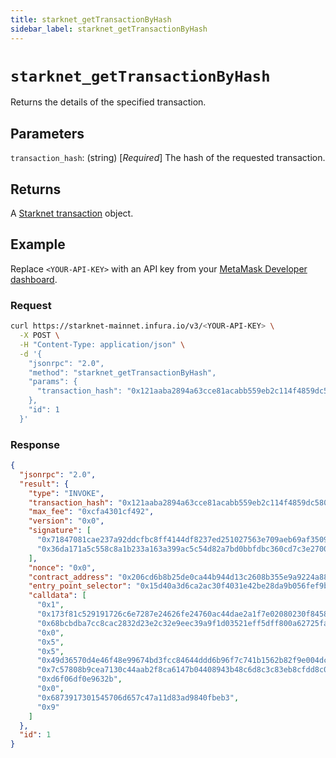 ```yaml
---
title: starknet_getTransactionByHash
sidebar_label: starknet_getTransactionByHash
---
```



# `starknet_getTransactionByHash`

Returns the details of the specified transaction.

## Parameters

`transaction_hash`: (string) [*Required*] The hash of the requested transaction.

## Returns

A [Starknet transaction](https://docs.starknet.io/documentation/architecture_and_concepts/Network_Architecture/transactions/)
object.

## Example

Replace `<YOUR-API-KEY>` with an API key from your [MetaMask Developer dashboard](https://developer.metamask.io/).

### Request

<Tabs>
<TabItem value="curl">

```bash
curl https://starknet-mainnet.infura.io/v3/<YOUR-API-KEY> \
  -X POST \
  -H "Content-Type: application/json" \
  -d '{
    "jsonrpc": "2.0",
    "method": "starknet_getTransactionByHash",
    "params": {
      "transaction_hash": "0x121aaba2894a63cce81acabb559eb2c114f4859dc5803e0b91349ec398d2eb0"
    },
    "id": 1
  }'
```

</TabItem>
</Tabs>

### Response

<Tabs>
<TabItem value="JSON">

```json
{
  "jsonrpc": "2.0",
  "result": {
    "type": "INVOKE",
    "transaction_hash": "0x121aaba2894a63cce81acabb559eb2c114f4859dc5803e0b91349ec398d2eb0",
    "max_fee": "0xcfa4301cf492",
    "version": "0x0",
    "signature": [
      "0x71847081cae237a92ddcfbc8ff4144df8237ed251027563e709aeb69af35099",
      "0x36da171a5c558c8a1b233a163a399ac5c54d82a7bd0bbfdbc360cd7c3e2700d"
    ],
    "nonce": "0x0",
    "contract_address": "0x206cd6b8b25de0ca44b944d13c2608b355e9a9224a887e2e9447cf5ae3cb2a8",
    "entry_point_selector": "0x15d40a3d6ca2ac30f4031e42be28da9b056fef9bb7357ac5e85627ee876e5ad",
    "calldata": [
      "0x1",
      "0x173f81c529191726c6e7287e24626fe24760ac44dae2a1f7e02080230f8458b",
      "0x68bcbdba7cc8cac2832d23e2c32e9eec39a9f1d03521eff5dff800a62725fa",
      "0x0",
      "0x5",
      "0x5",
      "0x49d36570d4e46f48e99674bd3fcc84644ddd6b96f7c741b1562b82f9e004dc7",
      "0x7c57808b9cea7130c44aab2f8ca6147b04408943b48c6d8c3c83eb8cfdd8c0b",
      "0xd6f06df0e9632b",
      "0x0",
      "0x6873917301545706d657c47a11d83ad9840fbeb3",
      "0x9"
    ]
  },
  "id": 1
}
```

</TabItem>
</Tabs>
